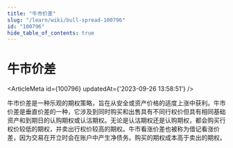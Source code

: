 ```yaml
---
title: "牛市价差"
slug: "/learn/wiki/bull-spread-100796"
id: "100796"
hide_table_of_contents: true
---
```



# 牛市价差

<ArticleMeta id={100796} updatedAt={'2023-09-26 13:58:51'} />
<div className='border-solid border-b border-t-0 my-4 border-[var(--ifm-color-gray-300)]' />

牛市价差是一种乐观的期权策略，旨在从安全或资产价格的适度上涨中获利。牛市价差是垂直价差的一种，它涉及到同时购买和出售具有不同行权价但具有相同基础资产和到期日的认购期权或认沽期权。无论是认沽期权还是认购期权，都会购买行权价较低的期权，并卖出行权价较高的期权。牛市看涨价差也被称为借记看涨价差，因为交易在开立时会在账户中产生净债务。购买的期权成本高于卖出的期权。
